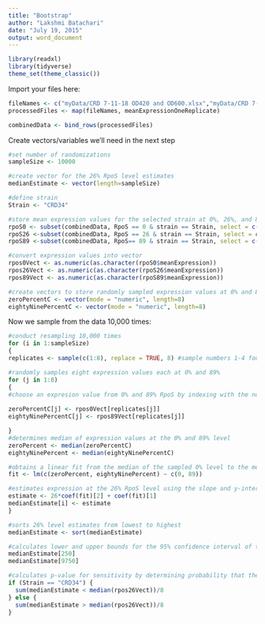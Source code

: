 ```yaml
---
title: "Bootstrap"
author: "Lakshmi Batachari"
date: "July 19, 2015"
output: word_document
---
```

```r
library(readxl)
library(tidyverse)
theme_set(theme_classic())
```

Import your files here:
```r

fileNames <- c("myData/CRD 7-11-18 OD420 and OD600.xlsx","myData/CRD 7-12-18 OD420 and OD600.xlsx","myData/CRD 7-13-18 OD420 and OD600.xlsx","myData/CRD 7-17-18 OD420 and OD600 morning.xlsx","myData/CRD 7-17-18 OD420 and OD600 afternoon.xlsx","myData/CRD 7-18-18 OD420 and OD600 morning.xlsx","myData/CRD 7-18-18 OD420 and OD600 afternoon.xlsx","myData/CRD 7-19-18 OD420 and OD600 morning.xlsx","myData/CRD 7-19-18 OD420 and OD600 afternoon.xlsx","myData/CRD 7-20-18 OD420 and OD600 afternoon.xlsx","myData/CRD 7-24-18 OD420 and OD600.xlsx","myData/CRD 7-25-18 OD420 and OD600.xlsx")
processedFiles <- map(fileNames, meanExpressionOneReplicate)

combinedData <- bind_rows(processedFiles)
```

Create vectors/variables we'll need in the next step
```r
#set number of randomizations
sampleSize <- 10000

#create vector for the 26% RpoS level estimates
medianEstimate <- vector(length=sampleSize)

#define strain
Strain <- "CRD34"

#store mean expression values for the selected strain at 0%, 26%, and 89%
rpoS0 <- subset(combinedData, RpoS == 0 & strain == Strain, select = c(meanExpression))
rpoS26 <-subset(combinedData, RpoS == 26 & strain == Strain, select = c(meanExpression))
rpoS89 <-subset(combinedData, RpoS== 89 & strain == Strain, select = c(meanExpression))

#convert expression values into vector
rpos0Vect <- as.numeric(as.character(rpoS0$meanExpression))
rpos26Vect <- as.numeric(as.character(rpoS26$meanExpression))
rpos89Vect <- as.numeric(as.character(rpoS89$meanExpression))

#create vectors to store randomly sampled expression values at 0% and 89%
zeroPercentC <- vector(mode = "numeric", length=8)
eightyNinePercentC <- vector(mode = "numeric", length=8)
```


Now we sample from the data 10,000 times:
```r
#conduct resampling 10,000 times
for (i in 1:sampleSize) 
{
replicates <- sample(c(1:8), replace = TRUE, 8) #sample numbers 1-4 four times with replacement. This vector will be used to randomly pick an expression value from the vector containing all our of experimental values

#randomly samples eight expression values each at 0% and 89%
for (j in 1:8) 
{
#choose an expresion value from 0% and 89% RpoS by indexing with the number that was randomly sampled and stored in the vector 'replicates'
  
zeroPercentC[j] <- rpos0Vect[replicates[j]] 
eightyNinePercentC[j] <- rpos89Vect[replicates[j]] 

}
#determines median of expression values at the 0% and 89% level
zeroPercent <- median(zeroPercentC) 
eightyNinePercent <- median(eightyNinePercentC)

#obtains a linear fit from the median of the sampled 0% level to the median of the 89% level 
fit <- lm(c(zeroPercent, eightyNinePercent) ~ c(0, 89))

#estimates expression at the 26% RpoS level using the slope and y-intercept of the linear fit, stores estimates in vector
estimate <- 26*coef(fit)[2] + coef(fit)[1]
medianEstimate[i] <- estimate
}

#sorts 26% level estimates from lowest to highest
medianEstimate <- sort(medianEstimate)

#calculates lower and upper bounds for the 95% confidence interval of the expression at 26% RpoS 
medianEstimate[250]
medianEstimate[9750]

#calculates p-value for sensitivity by determining probability that the median 26% RpoS value will fall outside of the 95% confidence interval
if (Strain == "CRD34") {
  sum(medianEstimate < median(rpos26Vect))/8
} else {
  sum(medianEstimate > median(rpos26Vect))/8
}

```
